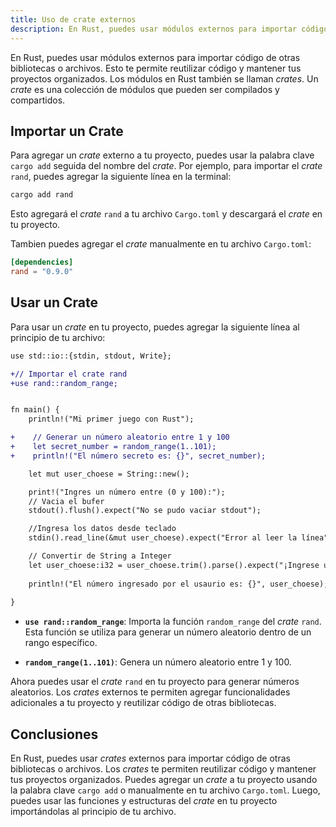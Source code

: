 ```yaml
---
title: Uso de crate externos
description: En Rust, puedes usar módulos externos para importar código de otras bibliotecas o archivos. Esto te permite reutilizar código y mantener tus proyectos organizados. Los módulos en Rust también se llaman *crates*. Un *crate* es una colección de módulos que pueden ser compilados y compartidos.
---
```


En Rust, puedes usar módulos externos para importar código de otras bibliotecas o archivos. Esto te permite reutilizar código y mantener tus proyectos organizados. Los módulos en Rust también se llaman *crates*. Un *crate* es una colección de módulos que pueden ser compilados y compartidos. 

## Importar un Crate

Para agregar un *crate* externo a tu proyecto, puedes usar la palabra clave `cargo add` seguida del nombre del *crate*. Por ejemplo, para importar el *crate* `rand`, puedes agregar la siguiente línea en la terminal:

```bash
cargo add rand
```

Esto agregará el *crate* `rand` a tu archivo `Cargo.toml` y descargará el *crate* en tu proyecto.

Tambien puedes agregar el *crate* manualmente en tu archivo `Cargo.toml`:

```toml
[dependencies]
rand = "0.9.0"
```

## Usar un Crate

Para usar un *crate* en tu proyecto, puedes agregar la siguiente línea al principio de tu archivo:

```diff lang="rs"
use std::io::{stdin, stdout, Write};

+// Importar el crate rand
+use rand::random_range;


fn main() {
    println!("Mi primer juego con Rust");

+    // Generar un número aleatorio entre 1 y 100
+    let secret_number = random_range(1..101);
+    println!("El número secreto es: {}", secret_number);    

    let mut user_choese = String::new();

    print!("Ingres un número entre (0 y 100):");
    // Vacia el bufer
    stdout().flush().expect("No se pudo vaciar stdout"); 

    //Ingresa los datos desde teclado
    stdin().read_line(&mut user_choese).expect("Error al leer la línea");

    // Convertir de String a Integer
    let user_choese:i32 = user_choese.trim().parse().expect("¡Ingrese un número por favor!");
    
    println!("El número ingresado por el usaurio es: {}", user_choese);
   
}

```

- **`use rand::random_range`**: Importa la función `random_range` del *crate* `rand`. Esta función se utiliza para generar un número aleatorio dentro de un rango específico.

- **`random_range(1..101)`**: Genera un número aleatorio entre 1 y 100.

Ahora puedes usar el *crate* `rand` en tu proyecto para generar números aleatorios. Los *crates* externos te permiten agregar funcionalidades adicionales a tu proyecto y reutilizar código de otras bibliotecas.

## Conclusiones

En Rust, puedes usar *crates* externos para importar código de otras bibliotecas o archivos. Los *crates* te permiten reutilizar código y mantener tus proyectos organizados. Puedes agregar un *crate* a tu proyecto usando la palabra clave `cargo add` o manualmente en tu archivo `Cargo.toml`. Luego, puedes usar las funciones y estructuras del *crate* en tu proyecto importándolas al principio de tu archivo.

